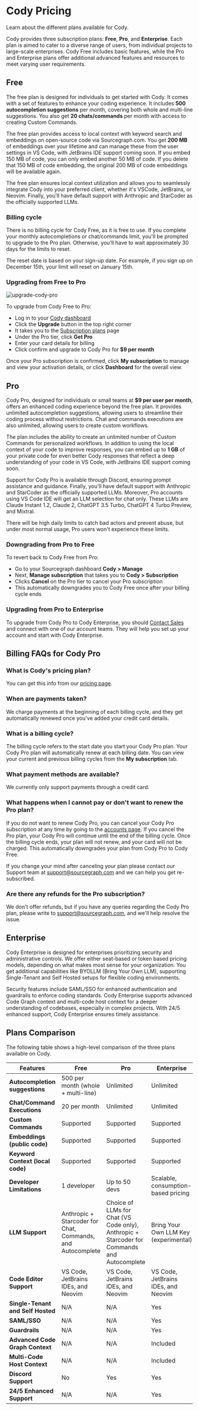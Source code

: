 # Cody Pricing

<p className="subtitle">Learn about the different plans available for Cody.</p>

Cody provides three subscription plans: **Free**, **Pro**, and **Enterprise**. Each plan is aimed to cater to a diverse range of users, from individual projects to large-scale enterprises. Cody Free includes basic features, while the Pro and Enterprise plans offer additional advanced features and resources to meet varying user requirements.

## Free

The free plan is designed for individuals to get started with Cody. It comes with a set of features to enhance your coding experience. It includes **500 autocompletion suggestions** per month, covering both whole and multi-line suggestions. You also get **20 chats/commands** per month with access to creating Custom Commands.

The free plan provides access to local context with keyword search and embeddings on open-source code via Sourcegraph.com. You get **200 MB** of embeddings over your lifetime and can manage these from the user settings in VS Code, with JetBrains IDE support coming soon. If you embed 150 MB of code, you can only embed another 50 MB of code. If you delete that 150 MB of code embedding, the original 200 MB of code embeddings will be available again.

The free plan ensures local context utilization and allows you to seamlessly integrate Cody into your preferred client, whether it's VSCode, JetBrains, or Neovim. Finally, you'll have default support with Anthropic and StarCoder as the officially supported LLMs.

### Billing cycle

There is no billing cycle for Cody Free, as it is free to use. If you complete your monthly autocompletions or chat/commands limit, you'll be prompted to upgrade to the Pro plan. Otherwise, you'll have to wait approximately 30 days for the limits to reset.

The reset date is based on your sign-up date. For example, if you sign up on December 15th, your limit will reset on January 15th.

### Upgrading from Free to Pro

![upgrade-cody-pro](https://storage.googleapis.com/sourcegraph-assets/Docs/upgrade-cody-pro.png)

To upgrade from Cody Free to Pro:

- Log in to your [Cody dashboard](https://sourcegraph.com/cody/manage)
- Click the **Upgrade** button in the top right corner
- It takes you to the [Subscription plans](https://sourcegraph.com/cody/subscription) page
- Under the Pro tier, click **Get Pro**
- Enter your card details for billing
- Click confirm and upgrade to Cody Pro for **$9 per month**

Once your Pro subscription is confirmed, click **My subscription** to manage and view your activation details, or click **Dashboard** for the overall view.

## Pro

Cody Pro, designed for individuals or small teams at **$9 per user per month**, offers an enhanced coding experience beyond the free plan. It provides unlimited autocompletion suggestions, allowing users to streamline their coding process without restrictions. Chat and commands executions are also unlimited, allowing users to create custom workflows.

The plan includes the ability to create an unlimited number of Custom Commands for personalized workflows. In addition to using the local context of your code to improve responses, you can embed up to **1 GB** of your private code for even better Cody responses that reflect a deep understanding of your code in VS Code, with JetBrains IDE support coming soon.

Support for Cody Pro is available through Discord, ensuring prompt assistance and guidance. Finally, you'll have default support with Anthropic and StarCoder as the officially supported LLMs. Moreover, Pro accounts using VS Code IDE will get an LLM selection for chat only. These LLMs are Claude Instant 1.2, Claude 2, ChatGPT 3.5 Turbo, ChatGPT 4 Turbo Preview, and Mixtral.

<Callout type="note">There will be high daily limits to catch bad actors and prevent abuse, but under most normal usage, Pro users won't experience these limits.</Callout>

### Downgrading from Pro to Free

To revert back to Cody Free from Pro:

- Go to your Sourcegraph dashboard **Cody > Manage**
- Next, **Manage subscription** that takes you to **Cody > Subscription**
- Clicks **Cancel** on the Pro tier to cancel your Pro subscription
- This automatically downgrades you to Cody Free once after your billing cycle ends

### Upgrading from Pro to Enterprise

To upgrade from Cody Pro to Cody Enterprise, you should [Contact Sales](https://sourcegraph.com/contact/request-info) and connect with one of our account teams. They will help you set up your account and start with Cody Enterprise.

## Billing FAQs for Cody Pro

### What is Cody's pricing plan?

You can get this info from our [pricing page](https://sourcegraph.com/pricing?product=cody).

### When are payments taken?

We charge payments at the beginning of each billing cycle, and they get automatically renewed once you've added your credit card details.

### What is a billing cycle?

The billing cycle refers to the start date you start your Cody Pro plan. Your Cody Pro plan will automatically renew at each billing date. You can view your current and previous billing cycles from the **My subscription** tab.

### What payment methods are available?

We currently only support payments through a credit card.

### What happens when I cannot pay or don't want to renew the Pro plan?

If you do not want to renew Cody Pro, you can cancel your Cody Pro subscription at any time by going to the [accounts page](https://accounts.sourcegraph.com/cody/subscriptions). If you cancel the Pro plan, your Cody Pro will continue until the end of the billing cycle. Once the billing cycle ends, your plan will not renew, and your card will not be charged. This automatically downgrades your plan from Cody Pro to Cody Free.

If you change your mind after canceling your plan please contact our Support team at support@sourcegraph.com and we can help you get re-subscribed.

### Are there any refunds for the Pro subscription?

We don't offer refunds, but if you have any queries regarding the Cody Pro plan, please write to support@sourcegraph.com, and we'll help resolve the issue.

## Enterprise

Cody Enterprise is designed for enterprises prioritizing security and administrative controls. We offer either seat-based or token based pricing models, depending on what makes most sense for your organization. You get additional capabilities like BYOLLM (Bring Your Own LLM), supporting Single-Tenant and Self Hosted setups for flexible coding environments.

Security features include SAML/SSO for enhanced authentication and guardrails to enforce coding standards. Cody Enterprise supports advanced Code Graph context and multi-code host context for a deeper understanding of codebases, especially in complex projects. With 24/5 enhanced support, Cody Enterprise ensures timely assistance.

## Plans Comparison

The following table shows a high-level comparison of the three plans available on Cody.

|           **Features**            |                          **Free**                          |                                           **Pro**                                           |            **Enterprise**             |
| --------------------------------- | ---------------------------------------------------------- | ------------------------------------------------------------------------------------------- | ------------------------------------- |
| **Autocompletion suggestions**    | 500 per month (whole + multi-line)                         | Unlimited                                                                                   | Unlimited                             |
| **Chat/Command Executions**       | 20 per month                                               | Unlimited                                                                                   | Unlimited                             |
| **Custom Commands**               | Supported                                                  | Supported                                                                                   | Supported                             |
| **Embeddings (public code)**      | Supported                                                  | Supported                                                                                   | Supported                             |
| **Keyword Context (local code)**  | Supported                                                  | Supported                                                                                   | Supported                             |
| **Developer Limitations**         | 1 developer                                                | Up to 50 devs                                                                               | Scalable, consumption-based pricing   |
| **LLM Support**                   | Anthropic + Starcoder for Chat, Commands, and Autocomplete | Choice of LLMs for Chat (VS Code only), Anthropic + Starcoder for Commands and Autocomplete | Bring Your Own LLM Key (experimental) |
| **Code Editor Support**           | VS Code, JetBrains IDEs, and Neovim                        | VS Code, JetBrains IDEs, and Neovim                                                         | VS Code, JetBrains IDEs, and Neovim   |
| **Single-Tenant and Self Hosted** | N/A                                                        | N/A                                                                                         | Yes                                   |
| **SAML/SSO**                      | N/A                                                        | N/A                                                                                         | Yes                                   |
| **Guardrails**                    | N/A                                                        | N/A                                                                                         | Yes                                   |
| **Advanced Code Graph Context**   | N/A                                                        | N/A                                                                                         | Included                              |
| **Multi-Code Host Context**       | N/A                                                        | N/A                                                                                         | Included                              |
| **Discord Support**               | No                                                         | Yes                                                                                         | Yes                                   |
| **24/5 Enhanced Support**         | N/A                                                        | N/A                                                                                         | Yes                                   |
